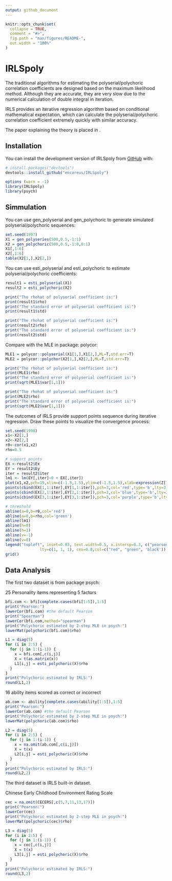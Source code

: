 ```yaml
---
output: github_document
---
```



```r
knitr::opts_chunk$set(
  collapse = TRUE,
  comment = "#>",
  fig.path = "man/figures/README-",
  out.width = "100%"
)
```

# IRLSpoly

The traditional algorithms for estimating the polyserial/polychoric correlation coefficients are designed based on the maximum likelihood method. Although they are accurate, they are very slow due to the numerical calculation of double integral in iteration.

IRLS provides an iterative regression algorithm based on conditional mathematical expectation, which can calculate the polyserial/polychoric correlation coefficient extremely quickly with similar accuracy.

The paper explaining the theory is placed in \url{https://arxiv.org/abs/2210.11115}.


## Installation

You can install the development version of IRLSpoly from [GitHub](https://github.com/) with:

``` r
# install.packages("devtools")
devtools::install_github("encoreus/IRLSpoly")
```

```r
options (warn = -1)
library(IRLSpoly)
library(psych)
```

## Simmulation

You can use gen_polyserial and gen_polychoric to generate simulated polyserial/polychoric sequences:
```r
set.seed(1997)
X1 = gen_polyseries(500,0.5,-1:1)
X2 = gen_polychoric(500,0.5,-1:0,0:1)
X1[,1:6]
X2[,1:6]
table(X2[1,],X2[2,])
```

You can use esti_polyserial and esti_polychoric to estimate polyserial/polychoric coefficients:
```r
result1 = esti_polyserial(X1)
result2 = esti_polychoric(X2)

print("The rhohat of polyserial coefficient is:")
print(result1$rho)
print("The standard error of polyserial coefficient is:")
print(result1$std)

print("The rhohat of polyserial coefficient is:")
print(result2$rho)
print("The standard error of polyserial coefficient is:")
print(result2$std)
```

Compare with the MLE in package: polycor:
```r
MLE1 = polycor::polyserial(X1[1,],X1[2,],ML=T,std.err=T)
MLE2 = polycor::polychor(X2[1,],X2[2,],ML=T,std.err=T)

print("The rhohat of polyserial coefficient is:")
print(MLE1$rho)
print("The standard error of polyserial coefficient is:")
print(sqrt(MLE1$var[1,1]))

print("The rhohat of polyserial coefficient is:")
print(MLE2$rho)
print("The standard error of polyserial coefficient is:")
print(sqrt(MLE2$var[1,1]))
```

The outcomes of IRLS provide support points sequence during iterative regression. Draw these points to visualize the convergence process:
```r
set.seed(1998)
x1<-X2[1,]
x2<-X2[2,]
r0<-cor(x1,x2)
rho=0.5

# support points
EX <-result2$Ex
EY = result2$Ey
iter = result2$iter
lm1 <- lm(EY[,iter]~0 + EX[,iter])
plot(x1,x2,pch=19,xlim=c(-1.5,1.5),ylim=c(-1.5,1.5),xlab=expression(Z[1]),ylab=expression(Z[2]),col='gray')
points(cbind(EX[1,1:iter],EY[1,1:iter]),pch=3,col='red',type='b',lty=3)
points(cbind(EX[2,1:iter],EY[2,1:iter]),pch=3,col='blue',type='b',lty=3)
points(cbind(EX[3,1:iter],EY[3,1:iter]),pch=3,col='purple',type='b',lty=3)

# threshold
abline(a=0,b=r0,col='red')
abline(a=0,b=rho,col='green')
abline(lm1)
abline(h=0)
abline(h=1)
abline(v=-1)
abline(v=0)
legend("topleft", inset=0.03, text.width=0.5, x.intersp=0.3, c("pearson correlation","true correlation", "polychoric correlation"),
               lty=c(1, 1, 1), cex=0.8,col=c("red", "green", 'black'))
grid()
```

## Data Analysis

The first two dataset is from package psych:

25 Personality items representing 5 factors
```r
bfi.com <- bfi[complete.cases(bfi[1:5]),1:5]
print("Pearson:")
lowerCor(bfi.com) #the default Pearson
print("Spearman")
lowerCor(bfi.com,method="spearman")
print("Polychoric estimated by 2-step MLE in psych:")
lowerMat(polychoric(bfi.com)$rho)

L1 = diag(5)
for (i in 2:5) {
  for (j in 1:(i-1)) {
    x = bfi.com[,c(i,j)]
    X = t(as.matrix(x))
    L1[i,j] = esti_polychoric(X)$rho
  }
}
print("Polychoric estimated by IRLS:")
round(L1,2)
```

16 ability items scored as correct or incorrect
```r
ab.com <- ability[complete.cases(ability[1:5]),1:5]
print("Pearson:")
lowerCor(ab.com) #the default Pearson
print("Polychoric estimated by 2-step MLE in psych:")
lowerMat(polychoric(ab.com)$rho)

L2 = diag(5)
for (i in 2:5) {
  for (j in 1:(i-1)) {
    x = na.omit(ab.com[,c(i,j)])
    X = t(x)
    L2[i,j] = esti_polychoric(X)$rho
  }
}
print("Polychoric estimated by IRLS:")
round(L2,2)
```

The third dataset is IRLS built-in dataset.

Chinese Early Childhood Environment Rating Scale
```r
cec = na.omit(CECERS[,c(5,7,11,13,17)])
print("Pearson:")
lowerCor(cec)
print("Polychoric estimated by 2-step MLE in psych:")
lowerMat(polychoric(cec)$rho)

L3 = diag(5)
for (i in 2:5) {
  for (j in 1:(i-1)) {
    x = cec[,c(i,j)]
    X = t(x)
    L3[i,j] = esti_polychoric(X)$rho
  }
}
print("Polychoric estimated by IRLS:")
round(L3,2)
```

